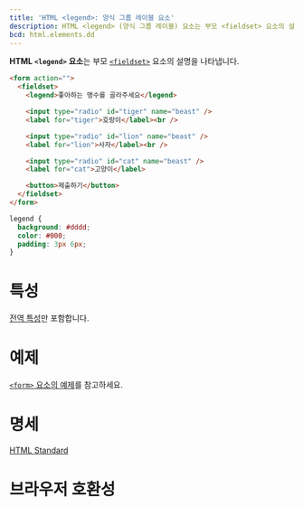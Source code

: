 ```yaml
---
title: 'HTML <legend>: 양식 그룹 레이블 요소'
description: HTML <legend> (양식 그룹 레이블) 요소는 부모 <fieldset> 요소의 설명을 나타냅니다.
bcd: html.elements.dd
---
```


**HTML `<legend>` 요소**는 부모 [`<fieldset>`](./fieldset) 요소의 설명을 나타냅니다.

```html hidden name=demo
<form action="">
  <fieldset>
    <legend>좋아하는 맹수를 골라주세요</legend>

    <input type="radio" id="tiger" name="beast" />
    <label for="tiger">호랑이</label><br />

    <input type="radio" id="lion" name="beast" />
    <label for="lion">사자</label><br />

    <input type="radio" id="cat" name="beast" />
    <label for="cat">고양이</label>

    <button>제출하기</button>
  </fieldset>
</form>
```

```css hidden name=demo
legend {
  background: #dddd;
  color: #000;
  padding: 3px 6px;
}
```

<LiveExample height={240} lang="html" name="demo" />

# 특성

[전역 특성](/docs/Web/HTML/Global_attributes)만 포함합니다.

# 예제

[`<form>` 요소의 예제](./form#예제)를 참고하세요.

# 명세

[HTML Standard](https://html.spec.whatwg.org/multipage/form-elements.html#the-legend-element)

# 브라우저 호환성

<BrowserCompat data={props.bcd} />
